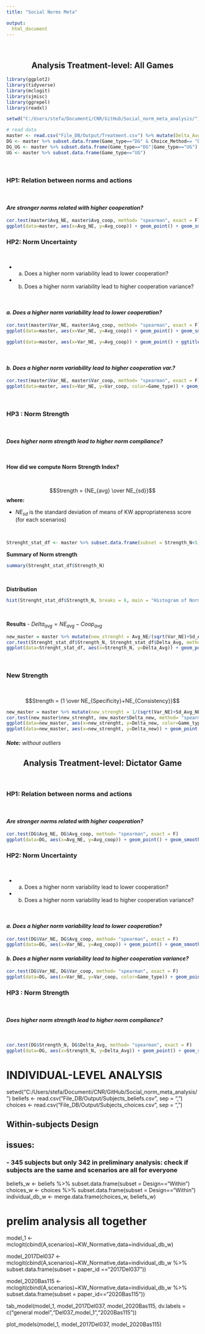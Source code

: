 ```yaml
---
title: "Social Norms Meta"

output: 
  html_document
---
```

<br>

<center><h2>Analysis Treatment-level: All Games</h2></center>

```r

library(ggplot2)
library(tidyverse)
library(mclogit)
library(sjmisc)
library(ggrepel)
library(readxl)

setwd("C:/Users/stefa/Documenti/CNR/GitHub/Social_norm_meta_analysis/")

# read data 
master <- read.csv("File_DB/Output/Treatment.csv") %>% mutate(Delta_Avg = Avg_NE - Avg_coop, Strength_N = Avg_NE/Sd_Avg_NE)
DG <- master %>% subset.data.frame(Game_type=="DG" & Choice_Method== "Direct") %>% subset.data.frame(subset = Strength_N<5)
DG_UG <- master %>% subset.data.frame(Game_type=="DG"|Game_type=="UG")
UG <- master %>% subset.data.frame(Game_type=="UG")

```

<br>

<h3>HP1: Relation between norms and actions</h3>

<br>

<h4><i>Are stronger norms related with higher cooperation?</i></h4>

```r

cor.test(master$Avg_NE, master$Avg_coop, method= "spearman", exact = F)
ggplot(data=master, aes(x=Avg_NE, y=Avg_coop)) + geom_point() + geom_smooth(method = "lm") + ggtitle("H1 : Correlation Between Average Cooperation and Norm (NE)")

```

<h3>HP2: Norm Uncertainty</h3>

<br>

- a. Does a higher norm variability lead to lower cooperation?
- b. Does a higher norm variability lead to higher cooperation variance?

<br>

<h4><i>a. Does a higher norm variability lead to lower cooperation?</i></h4>

```r

cor.test(master$Var_NE, master$Avg_coop, method= "spearman", exact = F)
ggplot(data=master, aes(x=Var_NE, y=Avg_coop)) + geom_point() + geom_smooth() + ggtitle("H2a : Correlation Between Average Cooperation and Norm Variance (NE)")

ggplot(data=master, aes(x=Var_NE, y=Avg_coop)) + geom_point() + ggtitle("H2a : Correlation Between Average Cooperation and Norm Variance (NE)") + facet_wrap(~Game_type, ncol=3)

```

<br>

<h4><i>b. Does a higher norm variability lead to higher cooperation var.?</i></h4>

```r

cor.test(master$Var_NE, master$Var_coop, method= "spearman", exact = F)
ggplot(data=master, aes(x=Var_NE, y=Var_coop, color=Game_type)) + geom_point() + geom_smooth() + ggtitle("H2b : Correlation Between Variance Cooperation and Norm (NE)")

```

<br>

<h3>HP3 : Norm Strength</h3>

<br>

<h4><i>Does higher norm strength lead to higher norm compliance?</i></h4>

<br>

<b>How did we compute Norm Strength Index?</b>

<br>

$$Strength = {NE_{avg} \over NE_{sd}}$$
<b>where:</b>

- $NE_{sd}$ is the standard deviation of means of KW appropriateness score (for each scenarios)

<br>

```r
Strenght_stat_df <- master %>% subset.data.frame(subset = Strength_N<5)
```

<b>Summary of Norm strength</b>

```r
summary(Strenght_stat_df$Strength_N)
```

<br>

<b>Distribution</b>

```r
hist(Strenght_stat_df$Strength_N, breaks = 6, main = "Histogram of Norm Strength", xlab = "Strength Norm", border = "#edf6f9", col = "#001d3d")
```

<br>

<b>Results</b>
- $Delta_{avg} = NE_{avg} - Coop_{avg}$

```r
new_master = master %>% mutate(new_strenght = Avg_NE/(sqrt(Var_NE)+Sd_Avg_NE)) %>% subset
cor.test(Strenght_stat_df$Strength_N, Strenght_stat_df$Delta_Avg, method= "spearman", exact = F)
ggplot(data=Strenght_stat_df, aes(x=Strength_N, y=Delta_Avg)) + geom_point() + geom_smooth(method = "lm")# + geom_text(aes(label=PaperID))

```

<br>

<h3>New Strength</h3>

<br>

$$Strength = {1 \over NE_{Specificity}+NE_{Consistency}}$$
```r
new_master = master %>% mutate(new_strenght = 1/(sqrt(Var_NE)+Sd_Avg_NE)) %>% mutate(Delta_new = (Avg_NE-Avg_coop)/Avg_NE)
cor.test(new_master$new_strenght, new_master$Delta_new, method= "spearman", exact = F)
ggplot(data=new_master, aes(x=new_strenght, y=Delta_new, color=Game_type)) + geom_point() + geom_smooth(method = "lm")+ facet_wrap(~Game_type, ncol=3)# + geom_text(aes(label=PaperID))
ggplot(data=new_master, aes(x=new_strenght, y=Delta_new)) + geom_point() + geom_smooth(method = "lm")

```
<h6><b>Note:</b> without outliers</h6>

<center><h2>Analysis Treatment-level: Dictator Game</center></h2>

<br>

<h3>HP1: Relation between norms and actions</h3>

<br>

<h4><i>Are stronger norms related with higher cooperation?</i></h4>

```r
cor.test(DG$Avg_NE, DG$Avg_coop, method= "spearman", exact = F)
ggplot(data=DG, aes(x=Avg_NE, y=Avg_coop)) + geom_point() + geom_smooth(method = "lm") + ggtitle("H1 : Correlation Between Average Cooperation and Norm (NE)\nDG Only")
```

<h3>HP2: Norm Uncertainty</h3>

<br>

- a. Does a higher norm variability lead to lower cooperation?
- b. Does a higher norm variability lead to higher cooperation variance?

<br>

<h4><i>a. Does a higher norm variability lead to lower cooperation?</i></h4>
```r
cor.test(DG$Var_NE, DG$Avg_coop, method= "spearman", exact = F)
ggplot(data=DG, aes(x=Var_NE, y=Avg_coop)) + geom_point() + geom_smooth() + ggtitle("H2a : Correlation Between Average Cooperation and Norm Variance (NE)\nDG Only")
```

<h4><i>b. Does a higher norm variability lead to higher cooperation variance?</i></h4>
```r
cor.test(DG$Var_NE, DG$Var_coop, method= "spearman", exact = F)
ggplot(data=DG, aes(x=Var_NE, y=Var_coop, color=Game_type)) + geom_point() + geom_smooth() + ggtitle("H2b : Correlation Between Variance Cooperation and Norm (NE)\nDG Only")
```

<h3>HP3 : Norm Strength</h3>

<br>

<h4><i>Does higher norm strength lead to higher norm compliance?</i></h4>

<br>

```r

cor.test(DG$Strength_N, DG$Delta_Avg, method= "spearman", exact = F)
ggplot(data=DG, aes(x=Strength_N, y=Delta_Avg)) + geom_point() + geom_smooth(method = "lm")
```

# INDIVIDUAL-LEVEL ANALYSIS
setwd("C:/Users/stefa/Documenti/CNR/GitHub/Social_norm_meta_analysis/")
beliefs <- read.csv("File_DB/Output/Subjects_beliefs.csv", sep = ",")
choices <- read.csv("File_DB/Output/Subjects_choices.csv", sep = ",")


## Within-subjects Design

## issues: 
### - 345 subjects but only 342 in preliminary analysis: check if subjects are the same and scenarios are all for everyone

beliefs_w <- beliefs %>% subset.data.frame(subset = Design=="Within")
choices_w <- choices %>% subset.data.frame(subset = Design=="Within")
individual_db_w <- merge.data.frame(choices_w, beliefs_w)

# prelim analysis all together
model_1 <- mclogit(cbind(A,scenarios)~KW_Normative,data=individual_db_w)

model_2017Del037 <- mclogit(cbind(A,scenarios)~KW_Normative,data=individual_db_w %>% 
                            subset.data.frame(subset = paper_id =="2017Del037"))

model_2020Bas115 <- mclogit(cbind(A,scenarios)~KW_Normative,data=individual_db_w %>% 
                              subset.data.frame(subset = paper_id=="2020Bas115"))

tab_model(model_1, model_2017Del037, 
          model_2020Bas115, 
          dv.labels = c("general model","Del037_model_1","2020Bas115"))

plot_models(model_1, model_2017Del037, 
          model_2020Bas115)
